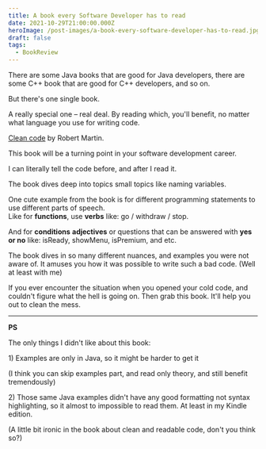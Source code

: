 ```yaml
---
title: A book every Software Developer has to read
date: 2021-10-29T21:00:00.000Z
heroImage: /post-images/a-book-every-software-developer-has-to-read.jpg
draft: false
tags:
  - BookReview
---
```


There are some Java books that are good for Java developers, there are some C++ book that are good for C++ developers, and so on.

But there's one single book.

A really special one – real deal. By reading which, you'll benefit, no matter what language you use for writing code.

[Clean code](https://www.amazon.com/Clean-Code-Handbook-Software-Craftsmanship-ebook-dp-B001GSTOAM/dp/B001GSTOAM/ref=mt_other?_encoding=UTF8\&me=\&qid=) by Robert Martin.

This book will be a turning point in your software development career.

I can literally tell the code before, and after I read it.

The book dives deep into topics small topics like naming variables.

One cute example from the book is for different programming statements to use different parts of speech.\
Like for **functions**, use **verbs** like: go / withdraw / stop.

And for **conditions** **adjectives** or questions that can be answered with **yes or no** like: isReady, showMenu, isPremium, and etc.

The book dives in so many different nuances, and examples you were not aware of. It amuses you how it was possible to write such a bad code. (Well at least with me)

If you ever encounter the situation when you opened your cold code, and couldn't figure what the hell is going on. Then grab this book. It'll help you out to clean the mess.

***

**PS**

The only things I didn't like about this book:

1\) Examples are only in Java, so it might be harder to get it

(I think you can skip examples part, and read only theory, and still benefit tremendously)

2\) Those same Java examples didn't have any good formatting not syntax highlighting, so it almost to impossible to read them. At least in my Kindle edition.

(A little bit ironic in the book about clean and readable code, don't you think so?)
